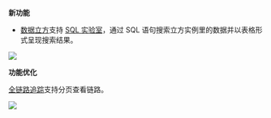 **新功能**

* [数据立方](/insight/manual/5091/what-is-a-data-cube)支持 [SQL 实验室](/insight/manual/5093/introduction-to-data-cube#3)，通过 SQL 语句搜索立方实例里的数据并以表格形式呈现搜索结果。

![](https://pandora-kibana.qiniu.com/datacube/cube_sql.png)

**功能优化**

[全链路追踪](/insight/manual/5054/all-link-track-profile)支持分页查看链路。

![](https://pandora-kibana.qiniu.com/tracing/pagination.png)